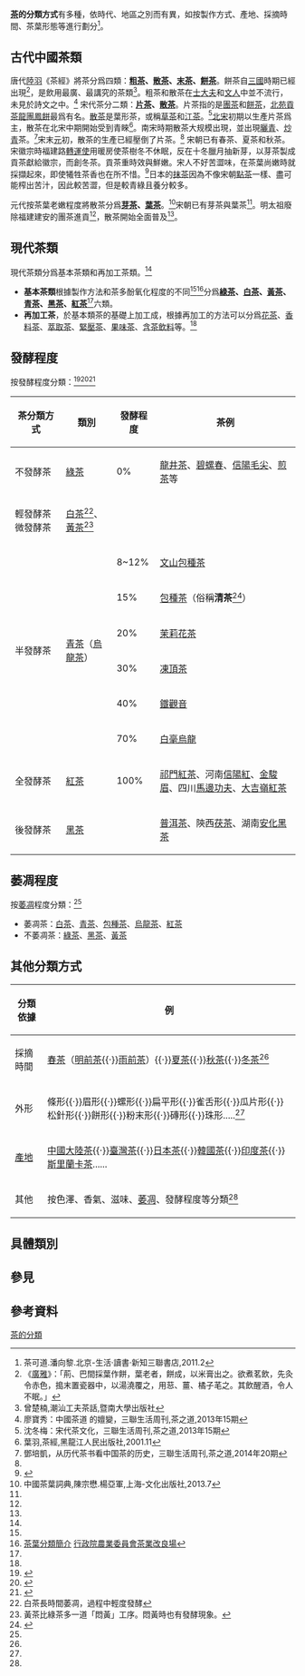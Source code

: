 <!-- 正在編輯 -->
{{Distinguish|茶的分級}}
'''[[茶|茶]]的分類方式'''有多種，依時代、地區之別而有異，如按製作方式、產地、採摘時間、茶葉形態等進行劃分<ref name="茶可道">茶可道.潘向黎.北京-生活·讀書·新知三聯書店,2011.2</ref>。
==古代中國茶類==
{{see also|中國茶史|喫茶法}}
{{更多資料|唐代茶文化|宋代茶文化|明清茶文化}}
{{Quote|1=...有觕<sup>（粗）</sup>茶、散茶、末茶、餅茶者|2=[[茶經|茶經]]<ref>{{Cite web |url=https://zh.wikisource.org/wiki/%E8%8C%B6%E7%B6%93/%E5%85%AD%E4%B9%8B%E9%A3%B2 |title=茶經/六之飲 |access-date=2016-04-23 |archive-date=2019-06-09 |archive-url=https://web.archive.org/web/20190609014404/https://zh.wikisource.org/wiki/%E8%8C%B6%E7%B6%93/%E5%85%AD%E4%B9%8B%E9%A3%B2 |dead-url=no }}</ref>}}
唐代[[陸羽|陸羽]]《茶經》將茶分爲四類：'''[[粗茶|粗茶]]、[[散茶|散茶]]、[[末茶|末茶]]、[[餅茶|餅茶]]'''。餅茶自[[三國|三國]]時期已經出現<ref>《[[廣雅|廣雅]]》：「荊、巴間採葉作餅，葉老者，餅成，以米膏出之。欲煮茗飲，先灸令赤色，搗末置瓷器中，以湯澆覆之，用䓗、薑、橘子芼之。其飲醒酒，令人不眠。」</ref>，是飲用最廣、最講究的茶類<ref name="gfch">曾楚楠,潮汕工夫茶話,暨南大學出版社</ref>。粗茶和散茶在[[士大夫|士大夫]]和[[文人|文人]]中並不流行，未見於詩文之中。<ref name="lbx">廖寶秀：中國茶道 的嬗變，三聯生活周刊,茶之道,2013年15期</ref>
{{Quote|1=茶有二類，曰片茶，曰散茶。|2=[[宋史|宋史]]<ref>{{Cite web |url=https://zh.wikisource.org/wiki/%E5%AE%8B%E5%8F%B2/%E5%8D%B7183 |title=宋史卷一八三 |access-date=2016-04-23 |archive-date=2020-10-26 |archive-url=https://web.archive.org/web/20201026225122/https://zh.wikisource.org/wiki/%E5%AE%8B%E5%8F%B2/%E5%8D%B7183 |dead-url=no }}</ref>}}
宋代茶分二類：'''[[片茶|片茶]]、[[散茶|散茶]]'''。片茶指的是[[團茶|團茶]]和[[餅茶|餅茶]]，[[北苑貢茶|北苑貢茶]][[龍團鳳餅|龍團鳳餅]]最爲有名。[[散茶|散茶]]是葉形茶，或稱[[草茶|草茶]]和[[江茶|江茶]]。<ref>沈冬梅：宋代茶文化，三聯生活周刊,茶之道,2013年15期</ref>[[北宋|北宋]]初期以生產片茶爲主，散茶在北宋中期開始受到青睞<ref name="a"> 葉羽,茶經,黑龍江人民出版社,2001.11</ref>。南宋時期散茶大规模出現，並出現[[曬青|曬青]]、[[炒青|炒青]]茶。<ref>鄧培凱，从历代茶书看中国茶的历史，三聯生活周刊,茶之道,2014年20期</ref>宋末[[元|元]]初，散茶的生產已經壓倒了片茶。<ref name="a"/>
{{Quote|1=至洪武二十四年九月，上以重勞民力，罷造龍團，惟采茶芽以進。|2=[[萬曆野獲編|萬曆野獲編]]<ref>{{Cite web |url=https://zh.wikisource.org/wiki/%E8%90%AC%E6%9B%86%E9%87%8E%E7%8D%B2%E7%B7%A8/%E8%A3%9C%E9%81%BA%E4%B8%80#.E4.BE.9B.E7.A6.A6.E8.8C.B6 |title=萬曆野獲編/補遺一 |access-date=2016-04-23 |archive-date=2021-01-23 |archive-url=https://web.archive.org/web/20210123045346/https://zh.wikisource.org/wiki/%E8%90%AC%E6%9B%86%E9%87%8E%E7%8D%B2%E7%B7%A8/%E8%A3%9C%E9%81%BA%E4%B8%80#.E4.BE.9B.E7.A6.A6.E8.8C.B6 |dead-url=no }}</ref>}}
宋朝已有春茶、夏茶和秋茶。宋徽宗時福建路[[轉運使|轉運使]]用暖房使茶樹冬不休眠，反在十冬臘月抽新芽，以芽茶製成貢茶獻給徽宗，而創冬茶。貢茶重時效與鮮嫩。宋人不好苦澀味，在茶葉尚嫩時就採擷起來，即使犧牲茶香也在所不惜。<ref name="大宋貢茶全是春茶和芽茶">{{Cite web|url=http://www.foodnext.net/science/machining/paper/4739570657|title=宋朝最尊貴的貢茶：用春天剛冒出的嫩芽製茶|accessdate=|author=|date=|publisher=|archive-date=2019-06-13|archive-url=https://web.archive.org/web/20190613121025/https://www.foodnext.net/science/machining/paper/4739570657|dead-url=no}}</ref>日本的[[抹茶|抹茶]]因為不像宋朝[[點茶|點茶]]一樣、盡可能榨出苦汁，因此較苦澀，但是較青綠且養分較多。

元代按茶葉老嫩程度將散茶分爲'''[[芽茶|芽茶]]、[[葉茶|葉茶]]'''。<ref name="pig">中國茶葉詞典,陳宗懋.楊亞軍,上海-文化出版社,2013.7</ref>宋朝已有芽茶與葉茶<ref name="大宋貢茶全是春茶和芽茶" />。明太祖廢除福建建安的團茶進貢<ref name="lbx"/>，散茶開始全面普及<ref name="gfch"/>。

==現代茶類==
{{see also|茶的製作}}
{{更多資料|茶的化學}}
現代茶類分爲基本茶類和再加工茶類。<ref name="pig"/>
*'''基本茶類'''根據製作方法和茶多酚氧化程度的不同<ref name="pig"/><ref name="tw">[http://www.tres.gov.tw/view.php?catid=1397 茶葉分類簡介] {{Wayback|url=http://www.tres.gov.tw/view.php?catid=1397 |date=20160423172353 }} [[行政院農業委員會茶業改良場|行政院農業委員會茶業改良場]]</ref>分爲'''[[綠茶|綠茶]]、[[白茶|白茶]]、[[黃茶|黃茶]]、[[青茶|青茶]]、[[黑茶|黑茶]]、[[紅茶|紅茶]]'''<ref name="pig"/>六類。
*'''再加工茶'''，於基本類茶的基礎上加工成，根據再加工的方法可以分爲[[花茶|花茶]]、[[香料茶|香料茶]]、[[萃取茶|萃取茶]]、[[緊壓茶|緊壓茶]]、[[果味茶|果味茶]]、[[含茶飲料|含茶飲料]]等。<ref name="pig"/>

== 發酵程度 ==
按發酵程度分類：<ref name="茶葉的分類">{{Cite web|url=http://www.gtes.ilc.edu.tw/infoseed2/course/teacyber/tea/category.htm|title=茶葉分類|accessdate=2018-08-10|work=www.gtes.ilc.edu.tw|archive-url=https://web.archive.org/web/20180813065354/http://www.gtes.ilc.edu.tw/infoseed2/course/teacyber/tea/category.htm|archive-date=2018-08-13|dead-url=yes}}</ref><ref>{{Cite web|url=http://old.wangtea.com.tw/html/tea1.html|title=茶-茶葉分類|accessdate=2018-08-10|work=old.wangtea.com.tw|archive-date=2020-02-17|archive-url=https://web.archive.org/web/20200217051237/http://old.wangtea.com.tw/html/tea1.html|dead-url=no}}</ref><ref>{{Cite web|url=https://gushi.tw/songtea/|title=為什麼宋茶只有綠茶？|accessdate=2018-08-10|author=|date=|work=gushi.tw|publisher=|language=zh-TW|archive-date=2019-06-02|archive-url=https://web.archive.org/web/20190602103804/https://gushi.tw/songtea/|dead-url=no}}</ref>
{| class="wikitable"
!茶分類方式
!類別
!發酵程度
!茶例
|-
|不發酵茶
|[[綠茶|綠茶]]
|0%
|[[龍井茶|龍井茶]]、[[碧螺春|碧螺春]]、[[信陽毛尖|信陽毛尖]]、[[煎茶_(日本茶)|煎茶]]等
|-
|輕發酵茶
微發酵茶
|[[白茶|白茶]]<ref>白茶長時間萎凋，過程中輕度發酵</ref>、[[黃茶|黃茶]]<ref>黃茶比綠茶多一道「悶黃」工序。悶黃時也有發酵現象。</ref>
|
|
|-
| rowspan="6" |半發酵茶
| rowspan="6" |[[青茶|青茶]]（[[烏龍茶|烏龍茶]]）
|8~12%
|[[文山包種茶|文山包種茶]]
|-
|15%
|[[包種茶|包種茶]]（俗稱'''清茶'''<ref>{{Cite web|url=http://www.pinglintea.com.tw/MoreBo.html|title=文山包種清茶就是文山包種茶：廖長興茶莊|accessdate=2018-08-10|work=www.pinglintea.com.tw|archive-date=2019-06-06|archive-url=https://web.archive.org/web/20190606172516/http://www.pinglintea.com.tw/MoreBo.html|dead-url=no}}</ref>）
|-
|20%
|[[茉莉花茶|茉莉花茶]]
|-
|30%
|[[凍頂茶|凍頂茶]]
|-
|40%
|[[鐵觀音|鐵觀音]]
|-
|70%
|[[白毫烏龍茶|白毫烏龍]]
|-
|全發酵茶
|[[紅茶|紅茶]]
|100%
|[[祁門紅茶|祁門紅茶]]、河南[[信陽紅|信陽紅]]、[[金駿眉|金駿眉]]、四川[[馬邊功夫|馬邊功夫]]、[[大吉嶺紅茶|大吉嶺紅茶]]
|-
|後發酵茶
|[[黑茶|黑茶]]
|
|[[普洱茶|普洱茶]]、陝西[[茯茶|茯茶]]、湖南[[安化黑茶|安化黑茶]]
|}

== 萎凋程度 ==
按[[萎凋|萎凋]]程度分類：<ref name="茶葉的分類" />

*萎凋茶：[[白茶|白茶]]、[[青茶|青茶]]、[[包種茶|包種茶]]、[[烏龍茶|烏龍茶]]、[[紅茶|紅茶]]
* 不萎凋茶：[[綠茶|綠茶]]、[[黑茶|黑茶]]、[[黃茶|黃茶]]

==其他分類方式==
{| class="wikitable"
|-
! 分類依據 !! 例
|-
| 採摘時間 || [[春茶|春茶]]（[[明前茶|明前茶]]{{·}}[[雨前茶|雨前茶]]）{{·}}[[夏茶|夏茶]]{{·}}[[秋茶|秋茶]]{{·}}[[冬茶|冬茶]]<ref name="茶可道"/>
|-
| 外形 || 條形{{·}}眉形{{·}}螺形{{·}}扁平形{{·}}雀舌形{{·}}瓜片形{{·}}松針形{{·}}餅形{{·}}粉末形{{·}}磚形{{·}}珠形.....<ref name="pig"/>
|-
| [[產茶地列表|產地]] || [[中國茶|中國大陸茶]]{{·}}[[臺灣茶|臺灣茶]]{{·}}[[日本茶|日本茶]]{{·}}[[韓國茶|韓國茶]]{{·}}[[印度茶|印度茶]]{{·}}[[斯里蘭卡茶|斯里蘭卡茶]]......
|-
| 其他 || 按色澤、香氣、滋味、[[萎凋|萎凋]]、發酵程度等分類<ref name="pig"/>

|}

==具體類別==
==參見==
==參考資料==
{{reflist}}
{{茶}}
[[category:茶的分類|]]